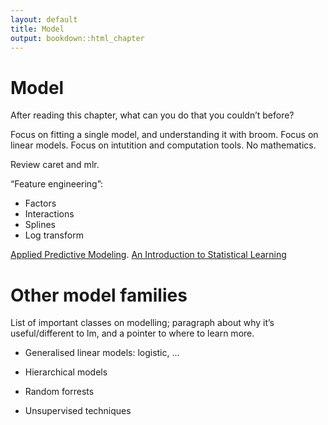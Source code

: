 ```yaml
---
layout: default
title: Model
output: bookdown::html_chapter
---
```


# Model

After reading this chapter, what can you do that you couldn't before?

Focus on fitting a single model, and understanding it with broom. Focus on linear models. Focus on intutition and computation tools. No mathematics.

Review caret and mlr.

"Feature engineering":

* Factors
* Interactions
* Splines
* Log transform


[Applied Predictive Modeling](http://amzn.com/1461468485). 
[An Introduction to Statistical Learning](http://amzn.com/1461471370)

# Other model families

List of important classes on modelling; paragraph about why it's useful/different to lm, and a pointer to where to learn more.

* Generalised linear models: logistic, ...

* Hierarchical models

* Random forrests

* Unsupervised techniques
